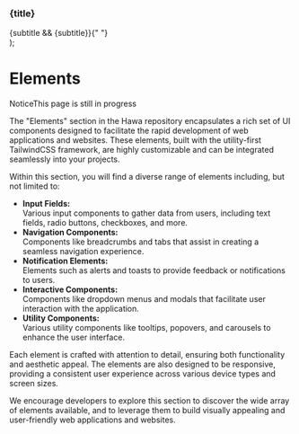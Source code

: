 
  <div
    onClick={handleClick}
    className="hawa-inline-flex hawa-w-full hawa-max-w-full hawa-transform-gpu hawa-cursor-pointer hawa-flex-col hawa-rounded hawa-border  hawa-bg-background  hawa-p-5 hawa-transition-all hover:hawa-drop-shadow-lg  dark:hover:hawa-bg-gray-800"
  >
    <h3 className="hawa-font-bold">{title}</h3>
    {subtitle && <span className="hawa-text-sm">{subtitle}</span>}{" "}
  </div>
);

<Meta title="Elements/Introduction" />

# Elements

<span className="badge">Notice</span>This page is still in progress

The "Elements" section in the Hawa repository encapsulates a rich set
of UI components designed to facilitate the rapid development of web
applications and websites. These elements, built with the
utility-first TailwindCSS framework, are highly customizable and can
be integrated seamlessly into your projects.

Within this section, you will find a diverse range of elements
including, but not limited to:

<ul className="mb-10 flex flex-col gap-2">
  <li>
    <strong>Input Fields:</strong> <br /> Various input components to gather
    data from users, including text fields, radio buttons, checkboxes, and more.
  </li>
  <li>
    <strong>Navigation Components:</strong> <br /> Components like breadcrumbs
    and tabs that assist in creating a seamless navigation experience.
  </li>
  <li>
    <strong>Notification Elements:</strong> <br /> Elements such as alerts and
    toasts to provide feedback or notifications to users.
  </li>
  <li>
    <strong>Interactive Components:</strong> <br /> Components like dropdown
    menus and modals that facilitate user interaction with the application.
  </li>
  <li>
    <strong>Utility Components:</strong> <br /> Various utility components like
    tooltips, popovers, and carousels to enhance the user interface.
  </li>
</ul>

Each element is crafted with attention to detail, ensuring both
functionality and aesthetic appeal. The elements are also designed to
be responsive, providing a consistent user experience across various
device types and screen sizes.

We encourage developers to explore this section to discover the wide
array of elements available, and to leverage them to build visually
appealing and user-friendly web applications and websites.
